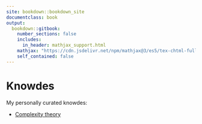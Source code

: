 ```yaml
---
site: bookdown::bookdown_site
documentclass: book
output:
  bookdown::gitbook:
    number_sections: false
    includes:
      in_header: mathjax_support.html
    mathjax: "https://cdn.jsdelivr.net/npm/mathjax@3/es5/tex-chtml-full.js"
    self_contained: false
---
```


# Knowdes

My personally curated knowdes:

- [Complexity theory](#complexity_theory)
